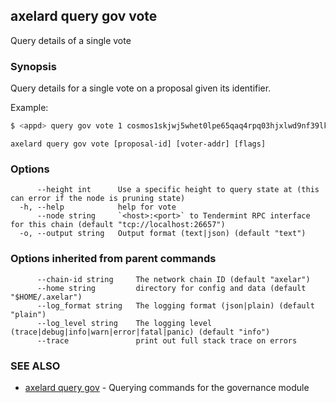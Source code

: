 ## axelard query gov vote

Query details of a single vote

### Synopsis

Query details for a single vote on a proposal given its identifier.

Example:

```bash
$ <appd> query gov vote 1 cosmos1skjwj5whet0lpe65qaq4rpq03hjxlwd9nf39lk
```

```
axelard query gov vote [proposal-id] [voter-addr] [flags]
```

### Options

```
      --height int      Use a specific height to query state at (this can error if the node is pruning state)
  -h, --help            help for vote
      --node string     `<host>:<port>` to Tendermint RPC interface for this chain (default "tcp://localhost:26657")
  -o, --output string   Output format (text|json) (default "text")
```

### Options inherited from parent commands

```
      --chain-id string     The network chain ID (default "axelar")
      --home string         directory for config and data (default "$HOME/.axelar")
      --log_format string   The logging format (json|plain) (default "plain")
      --log_level string    The logging level (trace|debug|info|warn|error|fatal|panic) (default "info")
      --trace               print out full stack trace on errors
```

### SEE ALSO

- [axelard query gov](/cli-docs/v0_32_0/axelard_query_gov) - Querying commands for the governance module
